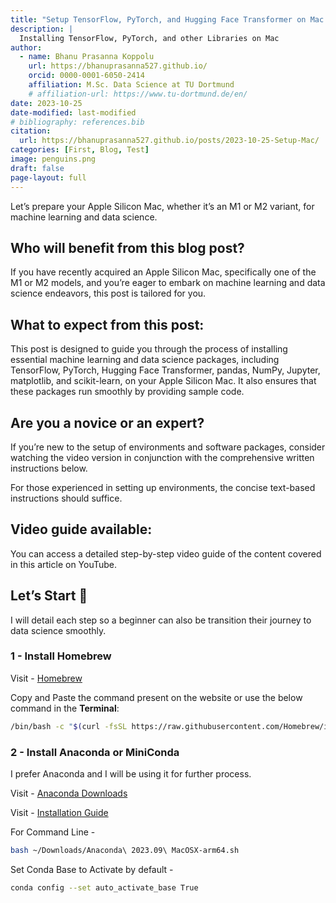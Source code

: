 ```yaml
---
title: "Setup TensorFlow, PyTorch, and Hugging Face Transformer on Mac in 5 Minutes"
description: |
  Installing TensorFlow, PyTorch, and other Libraries on Mac
author:
  - name: Bhanu Prasanna Koppolu
    url: https://bhanuprasanna527.github.io/
    orcid: 0000-0001-6050-2414
    affiliation: M.Sc. Data Science at TU Dortmund
    # affiliation-url: https://www.tu-dortmund.de/en/
date: 2023-10-25
date-modified: last-modified
# bibliography: references.bib
citation: 
  url: https://bhanuprasanna527.github.io/posts/2023-10-25-Setup-Mac/
categories: [First, Blog, Test]
image: penguins.png
draft: false
page-layout: full
---
```


Let's prepare your Apple Silicon Mac, whether it's an M1 or M2 variant, for machine learning and data science.

## Who will benefit from this blog post?

If you have recently acquired an Apple Silicon Mac, specifically one of the M1 or M2 models, and you're eager to embark on machine learning and data science endeavors, this post is tailored for you.

## What to expect from this post:

This post is designed to guide you through the process of installing essential machine learning and data science packages, including TensorFlow, PyTorch, Hugging Face Transformer, pandas, NumPy, Jupyter, matplotlib, and scikit-learn, on your Apple Silicon Mac. It also ensures that these packages run smoothly by providing sample code.

## Are you a novice or an expert?

If you're new to the setup of environments and software packages, consider watching the video version in conjunction with the comprehensive written instructions below.

For those experienced in setting up environments, the concise text-based instructions should suffice.

## Video guide available:
You can access a detailed step-by-step video guide of the content covered in this article on YouTube.

## Let's Start 🏁

I will detail each step so a beginner can also be transition their journey to data science smoothly.

### 1 - Install Homebrew

Visit - [Homebrew](https://brew.sh/)

Copy and Paste the command present on the website or use the below command in the **Terminal**:

```bash
/bin/bash -c "$(curl -fsSL https://raw.githubusercontent.com/Homebrew/install/HEAD/install.sh)"
```

### 2 - Install Anaconda or MiniConda

I prefer Anaconda and I will be using it for further process.

Visit - [Anaconda Downloads](https://www.anaconda.com/download)

Visit - [Installation Guide](https://docs.anaconda.com/free/anaconda/install/mac-os/)

For Command Line -

```bash
bash ~/Downloads/Anaconda\ 2023.09\ MacOSX-arm64.sh
```

Set Conda Base to Activate by default - 

```bash
conda config --set auto_activate_base True
```

